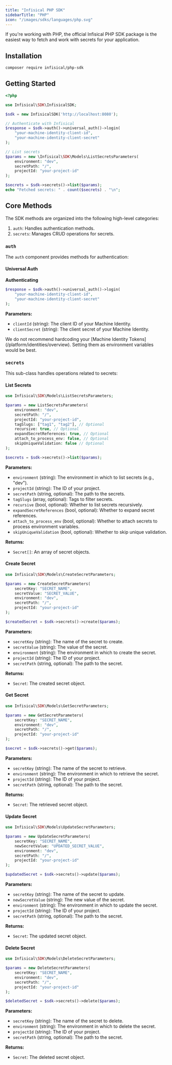 ```yaml
---
title: "Infisical PHP SDK"
sidebarTitle: "PHP"
icon: "/images/sdks/languages/php.svg"
---
```


If you're working with PHP, the official Infisical PHP SDK package is the easiest way to fetch and work with secrets for your application.

## Installation

```bash
composer require infisical/php-sdk
```

## Getting Started

```php
<?php

use Infisical\SDK\InfisicalSDK;

$sdk = new InfisicalSDK('http://localhost:8080');

// Authenticate with Infisical
$response = $sdk->auth()->universal_auth()->login(
    "your-machine-identity-client-id",
    "your-machine-identity-client-secret"
);

// List secrets
$params = new \Infisical\SDK\Models\ListSecretsParameters(
    environment: "dev",
    secretPath: "/",
    projectId: "your-project-id"
);

$secrets = $sdk->secrets()->list($params);
echo "Fetched secrets: " . count($secrets) . "\n";
```

## Core Methods

The SDK methods are organized into the following high-level categories:

1. `auth`: Handles authentication methods.
2. `secrets`: Manages CRUD operations for secrets.

### `auth`

The `auth` component provides methods for authentication:

#### Universal Auth

**Authenticating**
```php
$response = $sdk->auth()->universal_auth()->login(
    "your-machine-identity-client-id",
    "your-machine-identity-client-secret"
);
```

**Parameters:**
- `clientId` (string): The client ID of your Machine Identity.
- `clientSecret` (string): The client secret of your Machine Identity.

<Warning>
  We do not recommend hardcoding your [Machine Identity Tokens](/platform/identities/overview). Setting them as environment variables would be best.
</Warning>

### `secrets`

This sub-class handles operations related to secrets:

#### List Secrets

```php
use Infisical\SDK\Models\ListSecretsParameters;

$params = new ListSecretsParameters(
    environment: "dev",
    secretPath: "/",
    projectId: "your-project-id",
    tagSlugs: ["tag1", "tag2"], // Optional
    recursive: true, // Optional
    expandSecretReferences: true, // Optional
    attach_to_process_env: false, // Optional
    skipUniqueValidation: false // Optional
);

$secrets = $sdk->secrets()->list($params);
```

**Parameters:**
- `environment` (string): The environment in which to list secrets (e.g., "dev").
- `projectId` (string): The ID of your project.
- `secretPath` (string, optional): The path to the secrets.
- `tagSlugs` (array, optional): Tags to filter secrets.
- `recursive` (bool, optional): Whether to list secrets recursively.
- `expandSecretReferences` (bool, optional): Whether to expand secret references.
- `attach_to_process_env` (bool, optional): Whether to attach secrets to process environment variables.
- `skipUniqueValidation` (bool, optional): Whether to skip unique validation.

**Returns:**
- `Secret[]`: An array of secret objects.

#### Create Secret

```php
use Infisical\SDK\Models\CreateSecretParameters;

$params = new CreateSecretParameters(
    secretKey: "SECRET_NAME",
    secretValue: "SECRET_VALUE",
    environment: "dev",
    secretPath: "/",
    projectId: "your-project-id"
);

$createdSecret = $sdk->secrets()->create($params);
```

**Parameters:**
- `secretKey` (string): The name of the secret to create.
- `secretValue` (string): The value of the secret.
- `environment` (string): The environment in which to create the secret.
- `projectId` (string): The ID of your project.
- `secretPath` (string, optional): The path to the secret.

**Returns:**
- `Secret`: The created secret object.

#### Get Secret

```php
use Infisical\SDK\Models\GetSecretParameters;

$params = new GetSecretParameters(
    secretKey: "SECRET_NAME",
    environment: "dev",
    secretPath: "/",
    projectId: "your-project-id"
);

$secret = $sdk->secrets()->get($params);
```

**Parameters:**
- `secretKey` (string): The name of the secret to retrieve.
- `environment` (string): The environment in which to retrieve the secret.
- `projectId` (string): The ID of your project.
- `secretPath` (string, optional): The path to the secret.

**Returns:**
- `Secret`: The retrieved secret object.

#### Update Secret

```php
use Infisical\SDK\Models\UpdateSecretParameters;

$params = new UpdateSecretParameters(
    secretKey: "SECRET_NAME",
    newSecretValue: "UPDATED_SECRET_VALUE",
    environment: "dev",
    secretPath: "/",
    projectId: "your-project-id"
);

$updatedSecret = $sdk->secrets()->update($params);
```

**Parameters:**
- `secretKey` (string): The name of the secret to update.
- `newSecretValue` (string): The new value of the secret.
- `environment` (string): The environment in which to update the secret.
- `projectId` (string): The ID of your project.
- `secretPath` (string, optional): The path to the secret.

**Returns:**
- `Secret`: The updated secret object.

#### Delete Secret

```php
use Infisical\SDK\Models\DeleteSecretParameters;

$params = new DeleteSecretParameters(
    secretKey: "SECRET_NAME",
    environment: "dev",
    secretPath: "/",
    projectId: "your-project-id"
);

$deletedSecret = $sdk->secrets()->delete($params);
```

**Parameters:**
- `secretKey` (string): The name of the secret to delete.
- `environment` (string): The environment in which to delete the secret.
- `projectId` (string): The ID of your project.
- `secretPath` (string, optional): The path to the secret.

**Returns:**
- `Secret`: The deleted secret object.